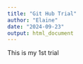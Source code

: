 ```yaml
---
title: "Git Hub Trial"
author: "Elaine"
date: "2024-09-23"
output: html_document
---
```

This is my 1st trial